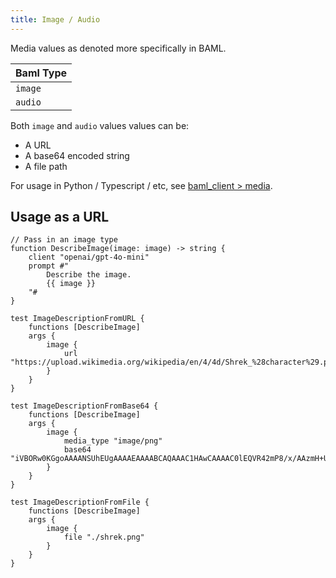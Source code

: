 ```yaml
---
title: Image / Audio
---
```


Media values as denoted more specifically in BAML.

| Baml Type |
| --- |
| `image` |
| `audio` |

Both `image` and `audio` values values can be:

- A URL
- A base64 encoded string
- A file path

For usage in Python / Typescript / etc, see [baml_client > media](/ref/baml-client/media).

## Usage as a URL

```baml {2,13-15,22-25,32-34}
// Pass in an image type
function DescribeImage(image: image) -> string {
    client "openai/gpt-4o-mini"
    prompt #"
        Describe the image.
        {{ image }}
    "#
}

test ImageDescriptionFromURL {
    functions [DescribeImage]
    args {
        image {
            url "https://upload.wikimedia.org/wikipedia/en/4/4d/Shrek_%28character%29.png"
        }
    }
}

test ImageDescriptionFromBase64 {
    functions [DescribeImage]
    args { 
        image {
            media_type "image/png"
            base64 "iVBORw0KGgoAAAANSUhEUgAAAAEAAAABCAQAAAC1HAwCAAAAC0lEQVR42mP8/x/AAzmH+UlvRkwAAAAASUVORK5CYII="
        }
    }
}

test ImageDescriptionFromFile {
    functions [DescribeImage]
    args {
        image {
            file "./shrek.png"
        }
    }
}
